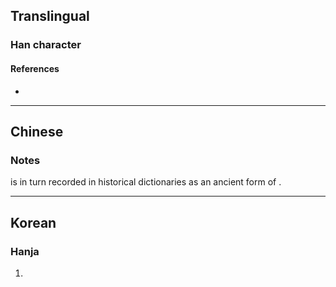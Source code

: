 {{character info}}
==Translingual==

===Han character===
{{Han char|rn=8|rad=亠|as=15|sn=17|four=|canj=YRRA|ids=⿱⿱[[亠]][[吕]][[香]]}}

====References====
* {{Han ref|kx=0089.241|dkj=00339|hdz=10294.020|uh=342F|ud=13359}}

----

==Chinese==
{{zh-see|𠆌|hv}} <!-- According to Dai Kan-Wa Jiten, 㐯 is the 僞字 of 𠆌, which is the ancient form (古字) of 庸. -->

===Notes===
{{lang|zh|𠆌}} is in turn recorded in historical dictionaries as an ancient form of {{l|zh|庸}}.

----

==Korean==

===Hanja===
{{ko-hanja|hangeul=용|rv=yong|mr=yong|y=yong|eumhun=쓰다|ehrv=sseuda|ehmr=ssŭda|ehy=ssuta}}

# {{rfdef|ko|sort=亠15}}